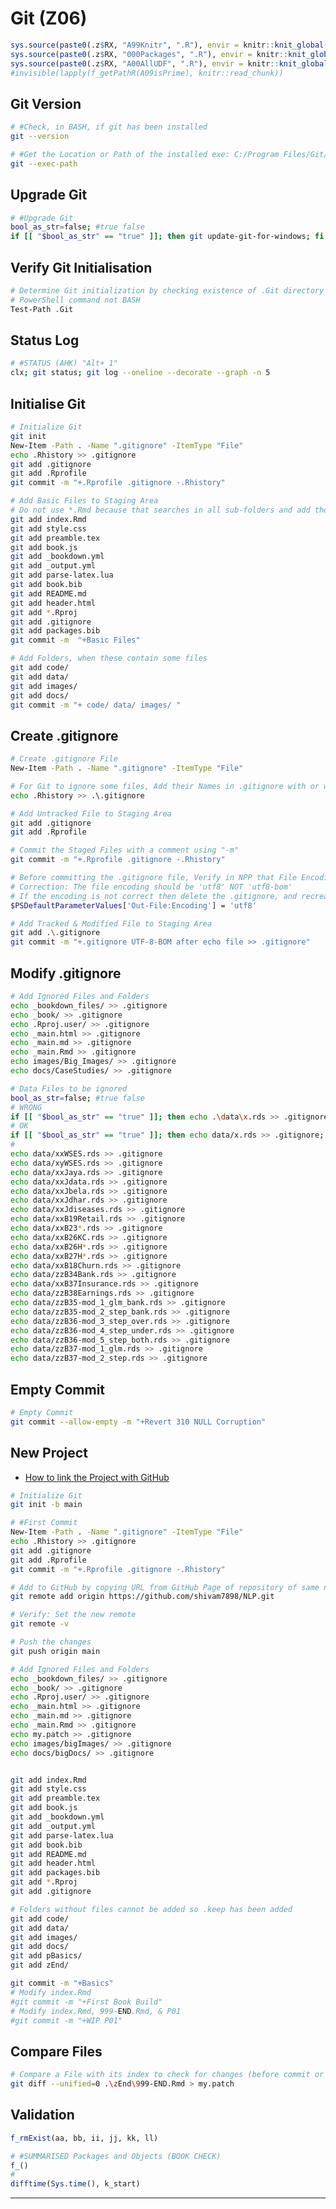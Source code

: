 # Git (Z06) {#z06}

```r
sys.source(paste0(.z$RX, "A99Knitr", ".R"), envir = knitr::knit_global())
sys.source(paste0(.z$RX, "000Packages", ".R"), envir = knitr::knit_global())
sys.source(paste0(.z$RX, "A00AllUDF", ".R"), envir = knitr::knit_global())
#invisible(lapply(f_getPathR(A09isPrime), knitr::read_chunk))
```


## Git Version

```bash
# #Check, in BASH, if git has been installed 
git --version
```

```bash
# #Get the Location or Path of the installed exe: C:/Program Files/Git/mingw64/libexec/git-core
git --exec-path
```

## Upgrade Git

```bash
# #Upgrade Git
bool_as_str=false; #true false
if [[ "$bool_as_str" == "true" ]]; then git update-git-for-windows; fi
```

## Verify Git Initialisation

```bash
# Determine Git initialization by checking existence of .Git directory
# PowerShell command not BASH
Test-Path .Git
```

## Status Log

```bash
# #STATUS (AHK) "Alt+ 1"
clx; git status; git log --oneline --decorate --graph -n 5
```

## Initialise Git

```bash
# Initialize Git 
git init
New-Item -Path . -Name ".gitignore" -ItemType "File"
echo .Rhistory >> .gitignore
git add .gitignore
git add .Rprofile
git commit -m "+.Rprofile .gitignore -.Rhistory"
```

```bash
# Add Basic Files to Staging Area
# Do not use *.Rmd because that searches in all sub-folders and add those too
git add index.Rmd
git add style.css
git add preamble.tex
git add book.js
git add _bookdown.yml
git add _output.yml
git add parse-latex.lua
git add book.bib
git add README.md
git add header.html
git add *.Rproj
git add .gitignore
git add packages.bib
git commit -m  "+Basic Files"
```

```bash
# Add Folders, when these contain some files 
git add code/ 
git add data/
git add images/
git add docs/
git commit -m "+ code/ data/ images/ "
```

## Create .gitignore

```bash
# Create .gitignore File
New-Item -Path . -Name ".gitignore" -ItemType "File"

# For Git to ignore some files, Add their Names in .gitignore with or without ".\"
echo .Rhistory >> .\.gitignore

# Add Untracked File to Staging Area
git add .gitignore
git add .Rprofile

# Commit the Staged Files with a comment using "-m"
git commit -m "+.Rprofile .gitignore -.Rhistory"

# Before committing the .gitignore file, Verify in NPP that File Encoding is "UTF-8-BOM" 
# Correction: The file encoding should be 'utf8' NOT 'utf8-bom'
# If the encoding is not correct then delete the .gitignore, and recreate it by:
$PSDefaultParameterValues['Out-File:Encoding'] = 'utf8'

# Add Tracked & Modified File to Staging Area 
git add .\.gitignore
git commit -m "+.gitignore UTF-8-BOM after echo file >> .gitignore"
```

## Modify .gitignore

```bash
# Add Ignored Files and Folders
echo _bookdown_files/ >> .gitignore
echo _book/ >> .gitignore
echo .Rproj.user/ >> .gitignore
echo _main.html >> .gitignore
echo _main.md >> .gitignore
echo _main.Rmd >> .gitignore
echo images/Big_Images/ >> .gitignore
echo docs/CaseStudies/ >> .gitignore
```

```bash
# Data Files to be ignored
bool_as_str=false; #true false
# WRONG
if [[ "$bool_as_str" == "true" ]]; then echo .\data\x.rds >> .gitignore; fi
# OK
if [[ "$bool_as_str" == "true" ]]; then echo data/x.rds >> .gitignore; fi
#
echo data/xxWSES.rds >> .gitignore
echo data/xyWSES.rds >> .gitignore
echo data/xxJaya.rds >> .gitignore
echo data/xxJdata.rds >> .gitignore
echo data/xxJbela.rds >> .gitignore
echo data/xxJdhar.rds >> .gitignore
echo data/xxJdiseases.rds >> .gitignore
echo data/xxB19Retail.rds >> .gitignore
echo data/xxB23*.rds >> .gitignore
echo data/xxB26KC.rds >> .gitignore
echo data/xxB26H*.rds >> .gitignore
echo data/xxB27H*.rds >> .gitignore
echo data/xxB18Churn.rds >> .gitignore
echo data/zzB34Bank.rds >> .gitignore
echo data/xxB37Insurance.rds >> .gitignore
echo data/zzB38Earnings.rds >> .gitignore
echo data/zzB35-mod_1_glm_bank.rds >> .gitignore
echo data/zzB35-mod_2_step_bank.rds >> .gitignore
echo data/zzB36-mod_3_step_over.rds >> .gitignore
echo data/zzB36-mod_4_step_under.rds >> .gitignore
echo data/zzB36-mod_5_step_both.rds >> .gitignore
echo data/zzB37-mod_1_glm.rds >> .gitignore
echo data/zzB37-mod_2_step.rds >> .gitignore
```

## Empty Commit

```bash
# Empty Commit
git commit --allow-empty -m "+Revert 310 NULL Corruption"
```

## New Project

- [How to link the Project with GitHub](https://docs.github.com/en/get-started/importing-your-projects-to-github/importing-source-code-to-github/adding-locally-hosted-code-to-github "https://docs.github.com")

```bash
# Initialize Git
git init -b main

# #First Commit
New-Item -Path . -Name ".gitignore" -ItemType "File"
echo .Rhistory >> .gitignore
git add .gitignore
git add .Rprofile
git commit -m "+.Rprofile .gitignore -.Rhistory"

# Add to GitHub by copying URL from GitHub Page of repository of same name
git remote add origin https://github.com/shivam7898/NLP.git

# Verify: Set the new remote
git remote -v

# Push the changes
git push origin main
```


```bash
# Add Ignored Files and Folders
echo _bookdown_files/ >> .gitignore
echo _book/ >> .gitignore
echo .Rproj.user/ >> .gitignore
echo _main.html >> .gitignore
echo _main.md >> .gitignore
echo _main.Rmd >> .gitignore
echo my.patch >> .gitignore
echo images/bigImages/ >> .gitignore
echo docs/bigDocs/ >> .gitignore


git add index.Rmd
git add style.css
git add preamble.tex
git add book.js
git add _bookdown.yml
git add _output.yml
git add parse-latex.lua
git add book.bib
git add README.md
git add header.html
git add packages.bib
git add *.Rproj
git add .gitignore

# Folders without files cannot be added so .keep has been added
git add code/ 
git add data/
git add images/
git add docs/
git add pBasics/
git add zEnd/

git commit -m "+Basics"
# Modify index.Rmd
#git commit -m "+First Book Build"
# Modify index.Rmd, 999-END.Rmd, & P01
#git commit -m "+WIP P01"
```

## Compare Files

```bash
# Compare a File with its index to check for changes (before commit or even staged) 
git diff --unified=0 .\zEnd\999-END.Rmd > my.patch
```

## Validation {.unlisted .unnumbered .tabset .tabset-fade}

```r
f_rmExist(aa, bb, ii, jj, kk, ll)
```

```r
# #SUMMARISED Packages and Objects (BOOK CHECK)
f_()
#
difftime(Sys.time(), k_start)
```

****
